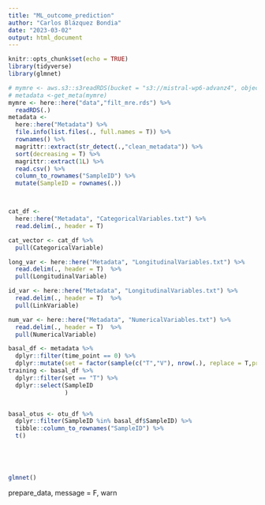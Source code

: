 ```yaml
---
title: "ML_outcome_prediction"
author: "Carlos Blázquez Bondia"
date: "2023-03-02"
output: html_document
---
```


```r
knitr::opts_chunk$set(echo = TRUE)
library(tidyverse)
library(glmnet)
```




```r
# mymre <- aws.s3::s3readRDS(bucket = "s3://mistral-wp6-advanz4", object = "metagenome/WMGS/MREObject.rds", region = "eu-west-1")
# metadata <-get_meta(mymre)
mymre <- here::here("data","filt_mre.rds") %>%
  readRDS(.)
metadata <- 
  here::here("Metadata") %>% 
  file.info(list.files(., full.names = T)) %>%
  rownames() %>% 
  magrittr::extract(str_detect(.,"clean_metadata")) %>% 
  sort(decreasing = T) %>% 
  magrittr::extract(1L) %>% 
  read.csv() %>% 
  column_to_rownames("SampleID") %>% 
  mutate(SampleID = rownames(.))



cat_df <- 
  here::here("Metadata", "CategoricalVariables.txt") %>% 
  read.delim(., header = T)

cat_vector <- cat_df %>% 
  pull(CategoricalVariable)

long_var <- here::here("Metadata", "LongitudinalVariables.txt") %>%
  read.delim(., header = T)  %>% 
  pull(LongitudinalVariable)

id_var <- here::here("Metadata", "LongitudinalVariables.txt") %>%
  read.delim(., header = T)  %>% 
  pull(LinkVariable)

num_var <- here::here("Metadata", "NumericalVariables.txt") %>%
  read.delim(., header = T)  %>% 
  pull(NumericalVariable)

```


```r
basal_df <- metadata %>% 
  dplyr::filter(time_point == 0) %>% 
  dplyr::mutate(set = factor(sample(c("T","V"), nrow(.), replace = T,prob = c(.7,.3)))) 
training <- basal_df %>% 
  dplyr::filter(set == "T") %>% 
  dplyr::select(SampleID
                )


basal_otus <- otu_df %>% 
  dplyr::filter(SampleID %in% basal_df$SampleID) %>% 
  tibble::column_to_rownames("SampleID") %>% 
  t() 





glmnet()

```

 prepare_data, message = F, warn
